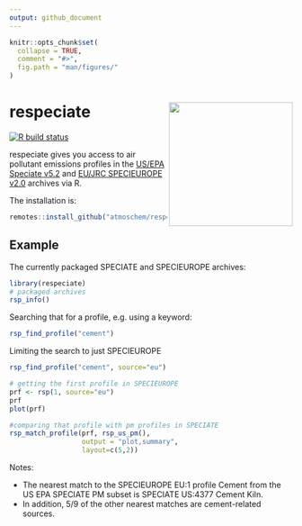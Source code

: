 ```yaml
---
output: github_document
---
```


```r
knitr::opts_chunk$set(
  collapse = TRUE,
  comment = "#>",
  fig.path = "man/figures/"
)
```
# respeciate <img src="man/figures/logo.png" align="right" alt="" width="220" />

[![R build
    status](https://github.com/atmoschem/respeciate/workflows/R-CMD-check/badge.svg)](https://github.com/atmoschem/respeciate/actions)

respeciate gives you access to air pollutant emissions profiles in the [US/EPA Speciate v5.2](https://www.epa.gov/air-emissions-modeling/speciate) and 
[EU/JRC SPECIEUROPE v2.0](https://source-apportionment.jrc.ec.europa.eu/) archives via R.


The installation is:


```r
remotes::install_github("atmoschem/respeciate")
```


## Example

The currently packaged SPECIATE and SPECIEUROPE archives:

```r
library(respeciate)
# packaged archives
rsp_info()
```
Searching that for a profile, e.g. using a keyword: 

```r
rsp_find_profile("cement")
```

Limiting the search to just SPECIEUROPE 

```r
rsp_find_profile("cement", source="eu")
```

```r
# getting the first profile in SPECIEUROPE
prf <- rsp(1, source="eu")
prf
plot(prf)
```

```r
#comparing that profile with pm profiles in SPECIATE
rsp_match_profile(prf, rsp_us_pm(), 
                  output = "plot,summary",
                  layout=c(5,2))
```

Notes: 

* The nearest match to the SPECIEUROPE EU:1 profile Cement from the US EPA SPECIATE PM subset is SPECIATE US:4377 Cement Kiln. 
* In addition, 5/9 of the other nearest matches are cement-related sources.  


